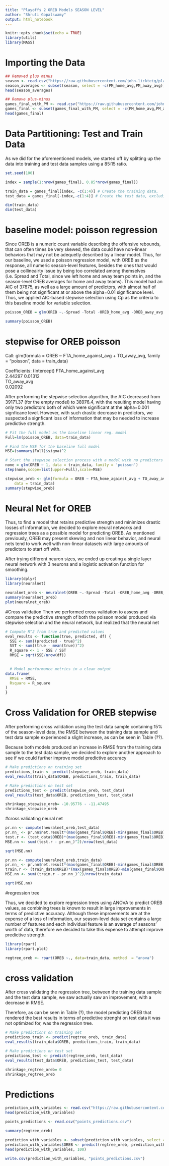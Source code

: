 ```yaml
---
title: "Playoffs 2 OREB Models SEASON LEVEL"
author: "Shruti Gopalswamy"
output: html_notebook
---
```


```r
knitr::opts_chunk$set(echo = TRUE)
library(utils)
library(MASS)
```


# Importing the Data

```r
## Removed plus minus
season <- read.csv("https://raw.githubusercontent.com/john-lickteig/playoff2/master/season_level_stats.csv")
season_averages <- subset(season, select = -c(PM_home_avg,PM_away_avg))
head(season_averages)
```

```r
## Remove plus-minus 
games_final_with_PM <- read.csv("https://raw.githubusercontent.com/john-lickteig/playoff2/master/season_level_for_against.csv")
games_final <- subset(games_final_with_PM, select = -c(PM_home_avg,PM_away_avg,PM_home_against_avg,PM_away_against_avg,PTS_home, PTS_away, Spread, Total))
head(games_final)
```

# Data Partitioning: Test and Train Data
As we did for the aforementioned models, we started off by  splitting up the data into training and test data samples using a 85:15 ratio. 

```r
set.seed(100) 

index = sample(1:nrow(games_final), 0.85*nrow(games_final)) 

train_data = games_final[index, -c(1:4)] # Create the training data,
test_data = games_final[-index,-c(1:4)] # Create the test data, excluding non-numeric features

dim(train_data)
dim(test_data)
```


# baseline model: poisson regression
Since OREB is a numeric count variable describing the offensive rebounds, that can often times be very skewed, the data could have non-linear behaviors that may not be adequetly described by a linear model. Thus, for our baseline, we used a poisson regression model, with OREB as the response, all numeric season-level features, besides the ones that would pose a collineairty issue by being too correlated among themselves (i.e. Spread and Total, since we left home and away team points in, and the season-level OREB averages for home and away teams). This model had an AIC of 37875, as well as a large amount of predictors, with almost half of them being not significant at or above the alpha=0.01 significance level. Thus, we applied AIC-based stepwise selection using Cp as the criteria to this baseline model for variable selection.


```r
poisson_OREB = glm(OREB ~.-Spread -Total -OREB_home_avg -OREB_away_avg - OREB_home_against_avg - OREB_away_against_avg, data = train_data, family = 'poisson')

summary(poisson_OREB)
```

# stepwise for OREB poisson

Call:  glm(formula = OREB ~ FTA_home_against_avg + TO_away_avg, family = "poisson", 
    data = train_data)

Coefficients:
         (Intercept)  FTA_home_against_avg  
             2.44297               0.01312  
         TO_away_avg  
             0.02092  
 
After performing the stepwise selection algorithm, the AIC decreased from 39171.37 (for the empty model) to 38976.4, with the resulting model having only two predictors both of which were significant at the alpha=0.001 signficane level. However, with such drastic decrease in predictors, we suspected a signficant loss of information that may be needed to increase predictive strength.

```r
# Fit the full model as the baseline linear reg. model
Full=lm(poisson_OREB, data=train_data)

# Find the MSE for the baseline full model
MSE=(summary(Full)$sigma)^2

# Start the stepwise selection process with a model with no predictors
none = glm(OREB ~ 1, data = train_data, family = 'poisson')
step(none,scope=list(upper=Full),scale=MSE)
```


```r
stepwise_oreb <- glm(formula = OREB ~ FTA_home_against_avg + TO_away_avg, family = "poisson", 
    data = train_data)
summary(stepwise_oreb)
```


# Neural Net for OREB

Thus, to find a model that retains predictive strength and minimizes drastic losses of information, we decided to explore neural networks and regression trees as a possible model for predicting OREB. As mentioned previously, OREB may present skewing and non linear behavior, and neural nets tend to work well with non-linear datasets with large amounts of predictors to start off with.

After trying different neuron sizes, we ended up creating a single layer neural network with 3 neurons and a logistic activation function for smoothing.

```r
library(dplyr)
library(neuralnet)

neuralnet_oreb <- neuralnet(OREB ~.-Spread -Total -OREB_home_avg -OREB_away_avg - OREB_home_against_avg - OREB_away_against_avg, data=train_data, hidden=3, act.fct = "logistic", linear.output = FALSE)
summary(neuralnet_oreb)
plot(neuralnet_oreb)
```


#Cross validation
Then we performed cross validation to assess and compare the predictive strength of both the poisson model produced via stepwise selection and the neural network, but realized that the neural net 


```r
# Compute R^2 from true and predicted values
eval_results <- function(true, predicted, df) {
  SSE <- sum((predicted - true)^2)
  SST <- sum((true - mean(true))^2)
  R_square <- 1 - SSE / SST
  RMSE = sqrt(SSE/nrow(df))

  
  # Model performance metrics in a clean output
data.frame(
  RMSE = RMSE,
  Rsquare = R_square
)
}
```


# Cross Validation for OREB stepwise

After performing cross validation using the test data sample containing 15% of the season-level data, the RMSE between the training data sample and test data sample experienced a slight increase, as can be seen in Table (??).

Because both models produced an increase in RMSE from the training data sample to the test data sample, we decided to explore another approach to see if we could further improve model predictive accuracy

```r
# Make predictions on training set
predictions_train <- predict(stepwise_oreb, train_data)
eval_results(train_data$OREB, predictions_train, train_data) 

# Make predictions on test set
predictions_test <- predict(stepwise_oreb, test_data)
eval_results(test_data$OREB, predictions_test, test_data)

shrinkage_stepwise_oreb= -10.95776 - -11.47495
shrinkage_stepwise_oreb
```
#cross validating neural net

```r
pr.nn <- compute(neuralnet_oreb,test_data)
pr.nn_ <- pr.nn$net.result*(max(games_final$OREB)-min(games_final$OREB))+min(games_final$OREB)
test.r <- (test_data$OREB)*(max(games_final$OREB)-min(games_final$OREB))+min(games_final$OREB)
MSE.nn <- sum((test.r - pr.nn_)^2)/nrow(test_data)

sqrt(MSE.nn)
```

```r
pr.nn <- compute(neuralnet_oreb,train_data)
pr.nn_ <- pr.nn$net.result*(max(games_final$OREB)-min(games_final$OREB))+min(games_final$OREB)
train.r <- (train_data$OREB)*(max(games_final$OREB)-min(games_final$OREB))+min(games_final$OREB)
MSE.nn <- sum((train.r - pr.nn_)^2)/nrow(train_data)

sqrt(MSE.nn)
```


#regression tree

Thus, we decided to explore regression trees using ANOVA to predict OREB values, as combining trees is known to result in large improvements in terms of predictive accuracy. Although these improvements are at the expense of a loss of information, our season-level data set contains a large number of features and each individual feature is an average of seasons' worth of data, therefore we decided to take this expense to attempt improve predictive strength.


```r
library(rpart)
library(rpart.plot)

regtree_oreb <- rpart(OREB ~., data=train_data, method  = "anova")
```

# cross validation

After cross validating the regression tree, between the training data sample and the test data sample, we saw actually saw an improvement, with a decrease in RMSE. 

Therefore, as can be seen in Table (?), the model predicting OREB that rendered the best results in terms of predictive strenght on test data it was not optimized for, was the regression tree.

```r
# Make predictions on training set
predictions_train <- predict(regtree_oreb, train_data)
eval_results(train_data$OREB, predictions_train, train_data) 

# Make predictions on test set
predictions_test <- predict(regtree_oreb, test_data)
eval_results(test_data$OREB, predictions_test, test_data)

shrinkage_regtree_oreb= 0
shrinkage_regtree_oreb
```



# Predictions

```r
prediction_with_variables <- read.csv("https://raw.githubusercontent.com/john-lickteig/playoff2/master/prediction_with_variables.csv")
head(prediction_with_variables)

points_predictions <- read.csv("points_predictions.csv")
```

```r
summary(regtree_oreb)
```


```r
prediction_with_variables <- subset(prediction_with_variables, select = -c(OREB))
prediction_with_variables$OREB <- predict(regtree_oreb, prediction_with_variables)
head(prediction_with_variables, 100)

write.csv(prediction_with_variables, "points_predictions.csv")
```

